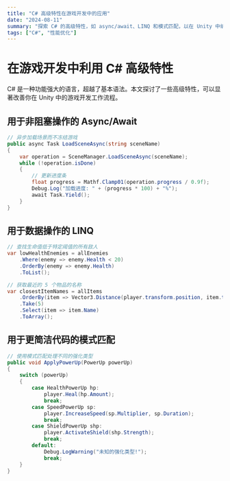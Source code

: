 ```yaml
---
title: "C# 高级特性在游戏开发中的应用"
date: "2024-08-11"
summary: "探索 C# 的高级特性，如 async/await、LINQ 和模式匹配，以在 Unity 中编写更简洁、高效的代码。"
tags: ["C#", "性能优化"]
---
```


# 在游戏开发中利用 C# 高级特性

C# 是一种功能强大的语言，超越了基本语法。本文探讨了一些高级特性，可以显著改善你在 Unity 中的游戏开发工作流程。

## 用于非阻塞操作的 Async/Await

```csharp
// 异步加载场景而不冻结游戏
public async Task LoadSceneAsync(string sceneName)
{
    var operation = SceneManager.LoadSceneAsync(sceneName);
    while (!operation.isDone)
    {
        // 更新进度条
        float progress = Mathf.Clamp01(operation.progress / 0.9f);
        Debug.Log("加载进度: " + (progress * 100) + "%");
        await Task.Yield();
    }
}
```

## 用于数据操作的 LINQ

```csharp
// 查找生命值低于特定阈值的所有敌人
var lowHealthEnemies = allEnemies
    .Where(enemy => enemy.Health < 20)
    .OrderBy(enemy => enemy.Health)
    .ToList();

// 获取最近的 5 个物品的名称
var closestItemNames = allItems
    .OrderBy(item => Vector3.Distance(player.transform.position, item.transform.position))
    .Take(5)
    .Select(item => item.Name)
    .ToArray();
```

## 用于更简洁代码的模式匹配

```csharp
// 使用模式匹配处理不同的强化类型
public void ApplyPowerUp(PowerUp powerUp)
{
    switch (powerUp)
    {
        case HealthPowerUp hp:
            player.Heal(hp.Amount);
            break;
        case SpeedPowerUp sp:
            player.IncreaseSpeed(sp.Multiplier, sp.Duration);
            break;
        case ShieldPowerUp shp:
            player.ActivateShield(shp.Strength);
            break;
        default:
            Debug.LogWarning("未知的强化类型!");
            break;
    }
}
```
